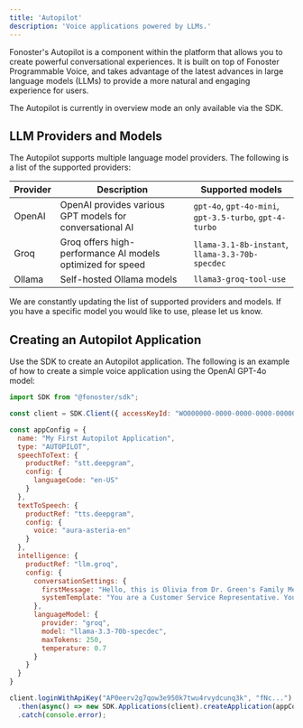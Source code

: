 ```yaml
---
title: 'Autopilot'
description: 'Voice applications powered by LLMs.'
---
```



<WipDocsWarning />

Fonoster's Autopilot is a component within the platform that allows you to create powerful conversational experiences. It is built on top of Fonoster Programmable Voice, and takes advantage of the latest advances in large language models (LLMs) to provide a more natural and engaging experience for users.

<Warning>
The Autopilot is currently in overview mode an only available via the SDK.
</Warning>

## LLM Providers and Models

The Autopilot supports multiple language model providers. The following is a list of the supported providers:

| Provider   | Description                                                | Supported models
|------------|------------------------------------------------------------|--------------------------------------------------------------------------------------------|
| OpenAI     | OpenAI provides various GPT models for conversational AI   | `gpt-4o`, `gpt-4o-mini`, `gpt-3.5-turbo`, `gpt-4-turbo`                                    |
| Groq       | Groq offers high-performance AI models optimized for speed | `llama-3.1-8b-instant`, `llama-3.3-70b-specdec`                                            |
| Ollama     | Self-hosted Ollama models                                  | `llama3-groq-tool-use`                                                                     |

<Tip>
We are constantly updating the list of supported providers and models. If you have a specific model you would like to use, please let us know.
</Tip>

## Creating an Autopilot Application

Use the SDK to create an Autopilot application. The following is an example of how to create a simple voice application using the OpenAI GPT-4o model:

```javascript
import SDK from "@fonoster/sdk";

const client = SDK.Client({ accessKeyId: "WO000000-0000-0000-0000-000000000000" });

const appConfig = {
  name: "My First Autopilot Application",
  type: "AUTOPILOT",
  speechToText: {
    productRef: "stt.deepgram",
    config: {
      languageCode: "en-US"
    }
  },  
  textToSpeech: {
    productRef: "tts.deepgram",
    config: {
      voice: "aura-asteria-en"
    }
  },
  intelligence: {
    productRef: "llm.groq",
    config: {
      conversationSettings: {
        firstMessage: "Hello, this is Olivia from Dr. Green's Family Medicine. How can I assist you today?",
        systemTemplate: "You are a Customer Service Representative. You are here to help the caller with their needs."
      },
      languageModel: {
        provider: "groq",
        model: "llama-3.3-70b-specdec",
        maxTokens: 250,
        temperature: 0.7  
      }
    }
  }
}

client.loginWithApiKey("AP0eerv2g7qow3e950k7twu4rvydcunq3k", "fNc...")
  .then(async() => new SDK.Applications(client).createApplication(appConfig))
  .catch(console.error);
```

